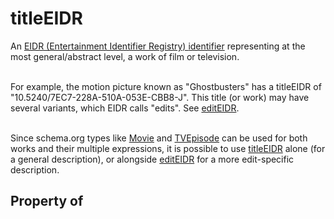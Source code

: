   

# titleEIDR

An <a href="https://eidr.org/">EIDR</Link> (Entertainment Identifier Registry) <Link href="/identifier">identifier</a> representing at the most general/abstract level, a work of film or television.<br/><br/>

For example, the motion picture known as "Ghostbusters" has a titleEIDR of  "10.5240/7EC7-228A-510A-053E-CBB8-J". This title (or work) may have several variants, which EIDR calls "edits". See <a class="localLink" href="/editEIDR">editEIDR</a>.<br/><br/>

Since schema.org types like <a class="localLink" href="/Movie">Movie</a> and <a class="localLink" href="/TVEpisode">TVEpisode</a> can be used for both works and their multiple expressions, it is possible to use <a class="localLink" href="/titleEIDR">titleEIDR</a> alone (for a general description), or alongside <a class="localLink" href="/editEIDR">editEIDR</a> for a more edit-specific description.

## Property of




